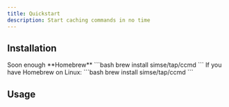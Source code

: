 ```yaml
---
title: Quickstart
description: Start caching commands in no time
---
```


## Installation
<Tabs>
  <Tab title="Windows">
    Soon enough
  </Tab>
  <Tab title="macOS">
    **Homebrew**
    ```bash
brew install simse/tap/ccmd
    ```
  </Tab>
  <Tab title="Linux">
    If you have Homebrew on Linux:
    ```bash
brew install simse/tap/ccmd
    ```
  </Tab>
</Tabs>

## Usage
